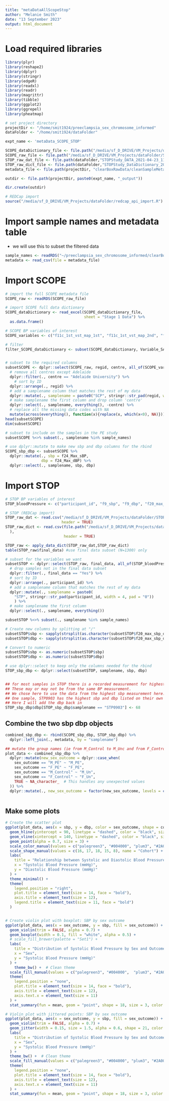 ```yaml
---
title: "metaDataAllScopeStop"
author: "Melanie Smith"
date: "13 September 2023"
output: html_document
---
```


# Load required libraries
```r
library(plyr)
library(reshape2)
library(dplyr)
library(stringr)
library(edgeR)
library(readxl)
library(readr)
library(magrittr)
library(tibble)
library(ggplot2)
library(ggrepel)
library(pheatmap)

# set project directory
projectDir <- "/home/smit1924/preeclampsia_sex_chromosome_informed"
dataFolder <- "/home/smit1924/dataFolder"

expt_name <- 'metaData_SCOPE_STOP'

SCOPE_dataDictionary_file <- file.path("/media/sf_D_DRIVE/VM_Projects/dataFolder/Data_dictionary_FINAL_DISTR_updated_130215_biomarker_SNP.xlsx")
SCOPE_raw_file <- file.path("/media/sf_D_DRIVE/VM_Projects/dataFolder/SCOPE_full_raw_20141201.rds")
STOP_raw_dat_file <- file.path(dataFolder,"STOPStudy_DATA_2021-04-23_1151.csv")
STOP_raw_dict_file <- file.path(dataFolder,"STOPStudy_DataDictionary_2021-04-23.csv")
metadata_file <- file.path(projectDir, "clearBoxRawData/cleanSampleMetadata.csv")

outdir <- file.path(projectDir, paste0(expt_name, "_output"))

dir.create(outdir)

# REDCap import
source("/media/sf_D_DRIVE/VM_Projects/dataFolder/redcap_api_import.R")

```

# Import sample names and metadata table
- we will use this to subset the filtered data
```r
sample_names <- readRDS("~/preeclampsia_sex_chromosome_informed/clearBoxCleanData/sample_names.rds")
metadata <- read_csv(file = metadata_file)
```


# Import SCOPE
```r

# import the full SCOPE metadata file
SCOPE_raw <- readRDS(SCOPE_raw_file)

# import SCOPE full data dictionary
SCOPE_dataDictionary <- read_excel(SCOPE_dataDictionary_file,
                                   sheet = "Stage 1 Data") %>%
  as.data.frame()

# SCOPE BP variables of interest 
SCOPE_variables <- c("f11c_1st_vst_map_1st", "f11c_1st_vst_map_2nd", "f24_Max_sBP", "f24_Max_dBP")

# filter
filter_SCOPE_dataDictionary <- subset(SCOPE_dataDictionary, Variable_SAS_name %in% SCOPE_variables)


# subset to the required columns
subsetSCOPE <- dplyr::select(SCOPE_raw, regid, centre, all_of(SCOPE_variables)) %>% 
  # remove all centres except Adelaide
  dplyr::filter(., centre == "Adelaide University") %>% 
    # sort by ID
  dplyr::arrange(., regid) %>% 
  # add a samplename column that matches the rest of my data
  dplyr::mutate(., samplename = paste0("SCP", stringr::str_pad(regid, width=4, pad="0"))) %>%
  # make samplename the first column and drop column 'centre'
  dplyr::select(., samplename, everything(), -centre) %>% 
  # replace all the missing data codes with NA
  mutate(across(everything(), function(x){replace(x, which(x<0), NA)}))
head(subsetSCOPE)
dim(subsetSCOPE)

# subset to include on the samples in the PE study
subsetSCOPE %<>% subset(., samplename %in% sample_names)

# use dplyr::mutate to make new sbp and dbp columns for the rbind
SCOPE_sbp_dbp <- subsetSCOPE %>%
  dplyr::mutate(., sbp = f24_Max_sBP,
                dbp = f24_Max_dBP) %>%
  dplyr::select(., samplename, sbp, dbp)
```

# Import STOP

```r

# STOP BP variables of interest 
STOP_bloodPressure <- c("participant_id", "f9_sbp", "f9_dbp", "f20_max_sbp_dbp", "f20_sbp_max_dbp")

# STOP (REDCap import)
STOP_raw_dat <- read.csv("/media/sf_D_DRIVE/VM_Projects/dataFolder/STOPStudy_DATA_2021-04-23_1151.csv",
                         header = TRUE)
STOP_raw_dict <- read.csv(file.path("/media/sf_D_DRIVE/VM_Projects/dataFolder/STOPStudy_DataDictionary_2021-04-23.csv"
  ),
                          header = TRUE)

STOP_raw <- apply_data_dict(STOP_raw_dat,STOP_raw_dict)
table(STOP_raw$final_data) #use final data subset (N=1300) only

# subset for the variables we want
subsetSTOP <- dplyr::select(STOP_raw, final_data, all_of(STOP_bloodPressure)) %>%
  # drop samples not in the final data subset
  dplyr::filter(., final_data == "Yes") %>% 
  # sort by ID
  dplyr::arrange(., participant_id) %>% 
  # add a samplename column that matches the rest of my data
  dplyr::mutate(., samplename = paste0(
    "STP", stringr::str_pad(participant_id, width = 4, pad = "0"))
    ) %>%
  # make samplename the first column
  dplyr::select(., samplename, everything())

subsetSTOP %<>% subset(., samplename %in% sample_names)

# Create new columns by splitting at "/"
subsetSTOP$sbp <- sapply(strsplit(as.character(subsetSTOP$f20_max_sbp_dbp), "/"), function(x) x[1])
subsetSTOP$dbp <- sapply(strsplit(as.character(subsetSTOP$f20_max_sbp_dbp), "/"), function(x) ifelse(length(x) > 1, x[2], NA))

# Convert to numeric
subsetSTOP$sbp <- as.numeric(subsetSTOP$sbp)
subsetSTOP$dbp <- as.numeric(subsetSTOP$dbp)

# use dplyr::select to keep only the columns needed for the rbind
STOP_sbp_dbp <- dplyr::select(subsetSTOP, samplename, sbp, dbp)


## for most samples in STOP there is a recorded measurement for highest sbp (f20_max_sbp_dbp) and highest dbp (f20_sbp_max_dbp) in the format sbp/dbp
## These may or may not be from the same BP measurement.
## We chose here to use the data from the highest sbp measurement here.
## One sample, STP0903 has the highest sbp and dbp listed on their own so when I split the column we end up with an NA for the dbp.
## Here I will add the dbp back in
STOP_sbp_dbp$dbp[STOP_sbp_dbp$samplename == "STP0903"] <- 68


```

## Combine the two sbp dbp objects

```r

combined_sbp_dbp <- rbind(SCOPE_sbp_dbp, STOP_sbp_dbp) %>%
  dplyr::left_join(., metadata, by = "samplename")

## mutate the group names (ie from M_Control to M_Unc and from F_Control to F_Unc)
plot_data <- combined_sbp_dbp %>%
  dplyr::mutate(new_sex_outcome = dplyr::case_when(
    sex_outcome == "M_PE" ~ "M_PE",
    sex_outcome == "F_PE" ~ "F_PE",
    sex_outcome == "M_Control" ~ "M_Un",
    sex_outcome == "F_Control" ~ "F_Un",
    TRUE ~ NA_character_  # This handles any unexpected values
  )) %>%
  dplyr::mutate(., new_sex_outcome = factor(new_sex_outcome, levels = c("F_Un", "F_PE", "M_Un", "M_PE")))



```

## Make some plots
```r
# Create the scatter plot
ggplot(plot_data, aes(x = sbp, y = dbp, color = sex_outcome, shape = cohort)) +
  geom_hline(yintercept = 90, linetype = "dashed", color = "black", size = 0.8) +
  geom_vline(xintercept = 140, linetype = "dashed", color = "black", size = 0.8) +
  geom_point(alpha = 0.7, size = 3) +
  scale_color_manual(values = c("palegreen3", "#004000", "plum3", "#2A0052"), name = "Sex Outcome") +
  scale_shape_manual(values = c(16, 17, 18, 15, 8), name = "Cohort") +
  labs(
    title = "Relationship between Systolic and Diastolic Blood Pressure",
    x = "Systolic Blood Pressure (mmHg)",
    y = "Diastolic Blood Pressure (mmHg)"
  ) +
  theme_minimal() +
  theme(
    legend.position = "right",
    plot.title = element_text(size = 14, face = "bold"),
    axis.title = element_text(size = 12),
    legend.title = element_text(size = 11, face = "bold")
  )


# Create violin plot with boxplot: SBP by sex outcome
ggplot(plot_data, aes(x = sex_outcome, y = sbp, fill = sex_outcome)) +
  geom_violin(trim = FALSE, alpha = 0.7) +
  geom_boxplot(width = 0.1, fill = "white", alpha = 0.5) +
  # scale_fill_brewer(palette = "Set1") +
  labs(
    title = "Distribution of Systolic Blood Pressure by Sex and Outcome",
    x = "Sex",
    y = "Systolic Blood Pressure (mmHg)"
  ) +
    theme_bw() +  # Clean theme
  scale_fill_manual(values = c("palegreen3", "#004000",  "plum3", "#2A0052")) +
  theme(
    legend.position = "none",
    plot.title = element_text(size = 14, face = "bold"),
    axis.title = element_text(size = 12),
    axis.text.x = element_text(size = 11)
  ) +
  stat_summary(fun = mean, geom = "point", shape = 18, size = 3, color = "black")

# Violin plot with jittered points: SBP by sex outcome
ggplot(plot_data, aes(x = sex_outcome, y = sbp, fill = sex_outcome)) +
  geom_violin(trim = FALSE, alpha = 0.7) +
  geom_jitter(width = 0.15, size = 1.5, alpha = 0.6, shape = 21, color = "black", fill = "white") +
  labs(
    title = "Distribution of Systolic Blood Pressure by Sex and Outcome",
    x = "Sex",
    y = "Systolic Blood Pressure (mmHg)"
  ) +
  theme_bw() +  # Clean theme
  scale_fill_manual(values = c("palegreen3", "#004000", "plum3", "#2A0052")) +
  theme(
    legend.position = "none",
    plot.title = element_text(size = 14, face = "bold"),
    axis.title = element_text(size = 12),
    axis.text.x = element_text(size = 11)
  ) +
  stat_summary(fun = mean, geom = "point", shape = 18, size = 3, color = "black")

```

